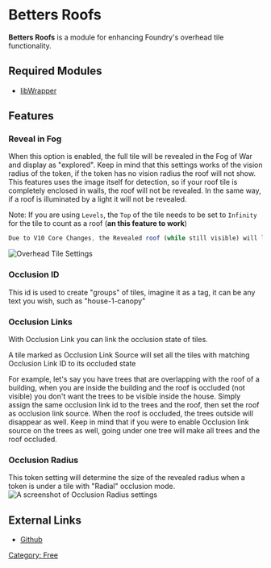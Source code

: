 # Betters Roofs

**Betters Roofs** is a module for enhancing Foundry's overhead tile
functionality.

## Required Modules

-   [libWrapper](https://foundryvtt.com/packages/lib-wrapper)

## Features

### Reveal in Fog

When this option is enabled, the full tile will be revealed in the Fog
of War and display as "explored". Keep in mind that this settings works
of the vision radius of the token, if the token has no vision radius the
roof will not show. This features uses the image itself for detection,
so if your roof tile is completely enclosed in walls, the roof will not
be revealed. In the same way, if a roof is illuminated by a light it
will not be revealed.

Note: If you are using `Levels`, the `Top` of the tile needs to be set
to `Infinity` for the tile to count as a roof (**an this feature to
work**)

``` javascript
Due to V10 Core Changes, the Revealed roof (while still visible) will look darkened compared to V9.
```

![Overhead Tile
Settings](Overhead_Tile_Settings_Better_Roofs.png "Overhead Tile Settings")

### Occlusion ID

This id is used to create "groups" of tiles, imagine it as a tag, it can
be any text you wish, such as "house-1-canopy"

### Occlusion Links

With Occlusion Link you can link the occlusion state of tiles.

A tile marked as Occlusion Link Source will set all the tiles with
matching Occlusion Link ID to its occluded state

For example, let's say you have trees that are overlapping with the roof
of a building, when you are inside the building and the roof is occluded
(not visible) you don't want the trees to be visible inside the house.
Simply assign the same occlusion link id to the trees and the roof, then
set the roof as occlusion link source. When the roof is occluded, the
trees outside will disappear as well. Keep in mind that if you were to
enable Occlusion link source on the trees as well, going under one tree
will make all trees and the roof occluded.

### Occlusion Radius

This token setting will determine the size of the revealed radius when a
token is under a tile with "Radial" occlusion mode.![A screenshot of
Occlusion Radius
settings](Occlusion_Radius.png "A screenshot of Occlusion Radius settings")

## External Links

-   [Github](https://github.com/theripper93/Better-Roofs/)

 [Category:
Free](Category:_Free "wikilink")
